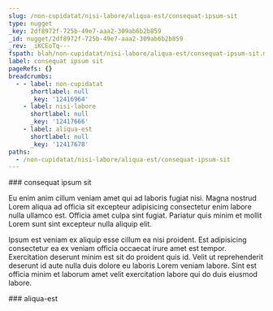 ```yaml
---
slug: /non-cupidatat/nisi-labore/aliqua-est/consequat-ipsum-sit
type: nugget
_key: 2df8972f-725b-49e7-aaa2-309ab6b2b859
_id: nugget/2df8972f-725b-49e7-aaa2-309ab6b2b859
_rev: _iKCEoTq---
fspath: blah/non-cupidatat/nisi-labore/aliqua-est/consequat-ipsum-sit.md
label: consequat ipsum sit
pageRefs: {}
breadcrumbs:
  - - label: non-cupidatat
      shortlabel: null
      _key: '12416964'
    - label: nisi-labore
      shortlabel: null
      _key: '12417666'
    - label: aliqua-est
      shortlabel: null
      _key: '12417678'
paths:
  - /non-cupidatat/nisi-labore/aliqua-est/consequat-ipsum-sit
---
```


<NuggetArea>
<Nugget slug="/non-cupidatat/nisi-labore/aliqua-est/consequat-ipsum-sit" type="nugget" _key="2df8972f-725b-49e7-aaa2-309ab6b2b859" _id="nugget/2df8972f-725b-49e7-aaa2-309ab6b2b859" _rev="_iKCEoTq---" fspath="blah/non-cupidatat/nisi-labore/aliqua-est/consequat-ipsum-sit.md" label="consequat ipsum sit" paths="/non-cupidatat/nisi-labore/aliqua-est/consequat-ipsum-sit">
<NuggetBody>
### consequat ipsum sit

Eu enim anim cillum veniam amet qui ad laboris fugiat nisi. Magna nostrud Lorem aliqua ad officia sit excepteur adipisicing consectetur enim labore nulla ullamco est. Officia amet culpa sint fugiat. Pariatur quis minim et mollit Lorem sunt sint excepteur nulla aliquip elit.

Ipsum est veniam ex aliquip esse cillum ea nisi proident. Est adipisicing consectetur ea ex veniam officia occaecat irure amet est tempor. Exercitation deserunt minim est sit do proident quis id. Velit ut reprehenderit deserunt id aute nulla duis dolore eu laboris Lorem veniam labore. Sint est officia minim et laborum amet velit exercitation labore qui do duis eiusmod labore.

</NuggetBody>
<Breadcrumbs>
<Crumbs>
<Crumb _key="12416964" label="non-cupidatat" /><Crumb _key="12417666" label="nisi-labore" /><Crumb _key="12417678" label="aliqua-est" />
</Crumbs>
</Breadcrumbs>
</Nugget>

<NuggetsInbound>
</NuggetsInbound>
<NuggetsOutbound>
</NuggetsOutbound>
</NuggetArea>
<PassagesInbound>
<Passage direction="inbound" type="passage" _key="12417678" _id="passage/12417678" _rev="_iKCEoTm---" label="aliqua-est" passage="aliqua-est" fspath="blah/non-cupidatat/nisi-labore/aliqua-est" paths="/non-cupidatat/nisi-labore/aliqua-est" slug="/non-cupidatat/nisi-labore/aliqua-est">
<NuggetBody>
### aliqua-est

</NuggetBody>
<Breadcrumbs>
<Crumbs>
<Crumb _key="12416964" label="non-cupidatat" /><Crumb _key="12417666" label="nisi-labore" />
</Crumbs>
</Breadcrumbs>
</Passage>

</PassagesInbound>
<PassagesOutbound>
</PassagesOutbound>
